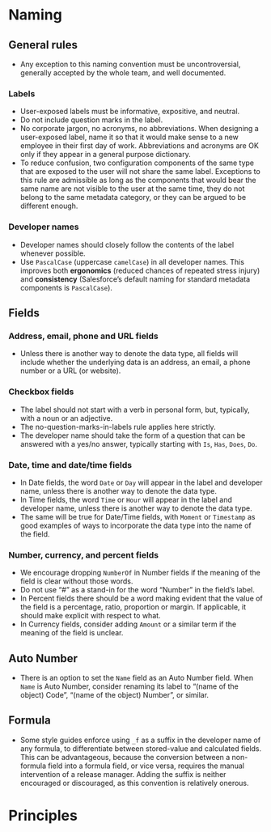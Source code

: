 # Naming

## General rules

- Any exception to this naming convention must be uncontroversial, generally accepted by the whole team, and well documented.

### Labels

- User-exposed labels must be informative, expositive, and neutral.
- Do not include question marks in the label.
- No corporate jargon, no acronyms, no abbreviations. When designing a user-exposed label, name it so that it would make sense to a new employee in their first day of work. Abbreviations and acronyms are OK only if they appear in a general purpose dictionary.
- To reduce confusion, two configuration components of the same type that are exposed to the user will not share the same label. Exceptions to this rule are admissible as long as the components that would bear the same name are not visible to the user at the same time, they do not belong to the same metadata category, or they can be argued to be different enough.

### Developer names

- Developer names should closely follow the contents of the label whenever possible.
- Use `PascalCase` (uppercase `camelCase`) in all developer names. This improves both **ergonomics** (reduced chances of repeated stress injury) and **consistency** (Salesforce's default naming for standard metadata components is `PascalCase`).

## Fields

### Address, email, phone and URL fields

- Unless there is another way to denote the data type, all fields will include whether the underlying data is an address, an email, a phone number or a URL (or website).

### Checkbox fields

- The label should not start with a verb in personal form, but, typically, with a noun or an adjective.
- The no-question-marks-in-labels rule applies here strictly.
- The developer name should take the form of a question that can be answered with a yes/no answer, typically starting with `Is`, `Has`, `Does`, `Do`.

### Date, time and date/time fields

- In Date fields, the word `Date` or `Day` will appear in the label and developer name, unless there is another way to denote the data type.
- In Time fields, the word `Time` or `Hour` will appear in the label and developer name, unless there is another way to denote the data type.
- The same will be true for Date/Time fields, with `Moment` or `Timestamp` as good examples of ways to incorporate the data type into the name of the field.

### Number, currency, and percent fields

- We encourage dropping `NumberOf` in Number fields if the meaning of the field is clear without those words.
- Do not use "#" as a stand-in for the word "Number" in the field's label.
- In Percent fields there should be a word making evident that the value of the field is a percentage, ratio, proportion or margin. If applicable, it should make explicit with respect to what.
- In Currency fields, consider adding `Amount` or a similar term if the meaning of the field is unclear.

## Auto Number

- There is an option to set the `Name` field as an Auto Number field. When `Name` is Auto Number, consider renaming its label to "(name of the object) Code", "(name of the object) Number", or similar.

## Formula

- Some style guides enforce using `_f` as a suffix in the developer name of any formula, to differentiate between stored-value and calculated fields. This can be advantageous, because the conversion between a non-formula field into a formula field, or vice versa, requires the manual intervention of a release manager. Adding the suffix is neither encouraged or discouraged, as this convention is relatively onerous.

# Principles